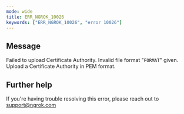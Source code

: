 ```yaml
---
mode: wide
title: ERR_NGROK_10026
keywords: ["ERR_NGROK_10026", "error 10026"]
---
```


## Message

Failed to upload Certificate Authority. Invalid file format "`FORMAT`" given. Upload a Certificate Authority in PEM format.

## Further help

If you're having trouble resolving this error, please reach out to [support@ngrok.com](mailto:support@ngrok.com?subject=Help%20with%20ERR_NGROK_10026)
